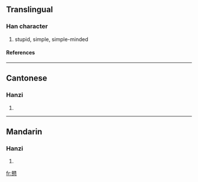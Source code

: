 {{see|戇}}

==Translingual==
===Han character===
{{Han char|rn=61|rad=心|as=21|sn=25|four=|canj=卜人心 (YOP)}}
# stupid, simple, simple-minded
====References====
{{Han ref|kx=0409.291|hdz=42372.240|uh=6206|ud=25094}}

----
==Cantonese==
===Hanzi===
{{yue-hanzi|jyut=|y=jong3, ngong6}}
# {{defn|Cantonese}}

----
==Mandarin==
===Hanzi===
{{cmn-hanzi|tra=戇|pin=[[gàng]] (gang4), [[zhuàng]] (zhuang4)|wg=kang<sup>4</sup>, chuang<sup>4</sup>}}
# {{defn|Mandarin}}

[[fr:戆]]